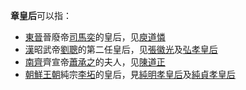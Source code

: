 '''章皇后'''可以指：
*[[東晉|東晉]]晉廢帝[[晋废帝|司馬奕]]的皇后，见[[庾道憐|庾道憐]]
*[[前趙|漢]]昭武帝[[劉聰|劉聰]]的第二任皇后，见[[張徽光|張徽光]]及[[弘孝皇后|弘孝皇后]]
*[[南齊|南齊]]齊宣帝[[蕭承之|蕭承之]]的夫人，见[[陳道正|陳道正]]
*[[朝鮮王朝|朝鮮王朝]]純宗[[朝鮮純宗|李坧]]的皇后，見[[純明孝皇后|純明孝皇后]]及[[純貞孝皇后|純貞孝皇后]]
{{消歧义|cat=三字封号消歧义|后}}